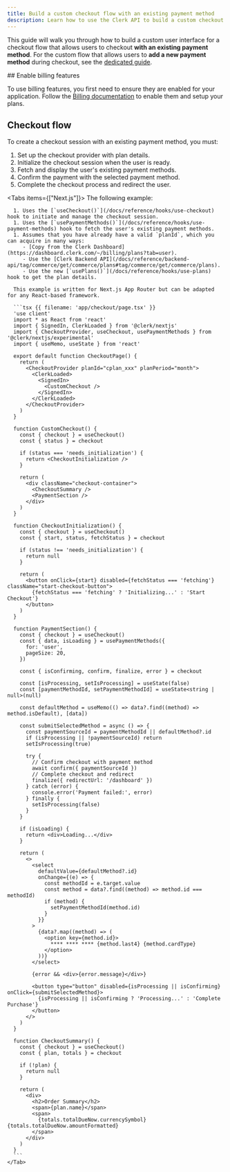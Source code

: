 ```yaml
---
title: Build a custom checkout flow with an existing payment method
description: Learn how to use the Clerk API to build a custom checkout flow that allows users to checkout with an existing payment method.
---
```


<Include src="_partials/custom-flows-callout" />

<Include src="_partials/billing/billing-experimental" />

This guide will walk you through how to build a custom user interface for a checkout flow that allows users to checkout **with an existing payment method**. For the custom flow that allows users to **add a new payment method** during checkout, see the [dedicated guide](/docs/guides/development/custom-flows/billing/checkout-new-payment-method).

<Steps>
  ## Enable billing features

  To use billing features, you first need to ensure they are enabled for your application. Follow the [Billing documentation](/docs/guides/billing/overview) to enable them and setup your plans.

  ## Checkout flow

  To create a checkout session with an existing payment method, you must:

  1. Set up the checkout provider with plan details.
  1. Initialize the checkout session when the user is ready.
  1. Fetch and display the user's existing payment methods.
  1. Confirm the payment with the selected payment method.
  1. Complete the checkout process and redirect the user.

  <Tabs items={["Next.js"]}>
    <Tab>
      The following example:

      1. Uses the [`useCheckout()`](/docs/reference/hooks/use-checkout) hook to initiate and manage the checkout session.
      1. Uses the [`usePaymentMethods()`](/docs/reference/hooks/use-payment-methods) hook to fetch the user's existing payment methods.
      1. Assumes that you have already have a valid `planId`, which you can acquire in many ways:
         - [Copy from the Clerk Dashboard](https://dashboard.clerk.com/~/billing/plans?tab=user).
         - Use the [Clerk Backend API](/docs/reference/backend-api/tag/commerce/get/commerce/plans#tag/commerce/get/commerce/plans).
         - Use the new [`usePlans()`](/docs/reference/hooks/use-plans) hook to get the plan details.

      This example is written for Next.js App Router but can be adapted for any React-based framework.

      ```tsx {{ filename: 'app/checkout/page.tsx' }}
      'use client'
      import * as React from 'react'
      import { SignedIn, ClerkLoaded } from '@clerk/nextjs'
      import { CheckoutProvider, useCheckout, usePaymentMethods } from '@clerk/nextjs/experimental'
      import { useMemo, useState } from 'react'

      export default function CheckoutPage() {
        return (
          <CheckoutProvider planId="cplan_xxx" planPeriod="month">
            <ClerkLoaded>
              <SignedIn>
                <CustomCheckout />
              </SignedIn>
            </ClerkLoaded>
          </CheckoutProvider>
        )
      }

      function CustomCheckout() {
        const { checkout } = useCheckout()
        const { status } = checkout

        if (status === 'needs_initialization') {
          return <CheckoutInitialization />
        }

        return (
          <div className="checkout-container">
            <CheckoutSummary />
            <PaymentSection />
          </div>
        )
      }

      function CheckoutInitialization() {
        const { checkout } = useCheckout()
        const { start, status, fetchStatus } = checkout

        if (status !== 'needs_initialization') {
          return null
        }

        return (
          <button onClick={start} disabled={fetchStatus === 'fetching'} className="start-checkout-button">
            {fetchStatus === 'fetching' ? 'Initializing...' : 'Start Checkout'}
          </button>
        )
      }

      function PaymentSection() {
        const { checkout } = useCheckout()
        const { data, isLoading } = usePaymentMethods({
          for: 'user',
          pageSize: 20,
        })

        const { isConfirming, confirm, finalize, error } = checkout

        const [isProcessing, setIsProcessing] = useState(false)
        const [paymentMethodId, setPaymentMethodId] = useState<string | null>(null)

        const defaultMethod = useMemo(() => data?.find((method) => method.isDefault), [data])

        const submitSelectedMethod = async () => {
          const paymentSourceId = paymentMethodId || defaultMethod?.id
          if (isProcessing || !paymentSourceId) return
          setIsProcessing(true)

          try {
            // Confirm checkout with payment method
            await confirm({ paymentSourceId })
            // Complete checkout and redirect
            finalize({ redirectUrl: '/dashboard' })
          } catch (error) {
            console.error('Payment failed:', error)
          } finally {
            setIsProcessing(false)
          }
        }

        if (isLoading) {
          return <div>Loading...</div>
        }

        return (
          <>
            <select
              defaultValue={defaultMethod?.id}
              onChange={(e) => {
                const methodId = e.target.value
                const method = data?.find((method) => method.id === methodId)
                if (method) {
                  setPaymentMethodId(method.id)
                }
              }}
            >
              {data?.map((method) => (
                <option key={method.id}>
                  **** **** **** {method.last4} {method.cardType}
                </option>
              ))}
            </select>

            {error && <div>{error.message}</div>}

            <button type="button" disabled={isProcessing || isConfirming} onClick={submitSelectedMethod}>
              {isProcessing || isConfirming ? 'Processing...' : 'Complete Purchase'}
            </button>
          </>
        )
      }

      function CheckoutSummary() {
        const { checkout } = useCheckout()
        const { plan, totals } = checkout

        if (!plan) {
          return null
        }

        return (
          <div>
            <h2>Order Summary</h2>
            <span>{plan.name}</span>
            <span>
              {totals.totalDueNow.currencySymbol} {totals.totalDueNow.amountFormatted}
            </span>
          </div>
        )
      }
      ```
    </Tab>
  </Tabs>
</Steps>
